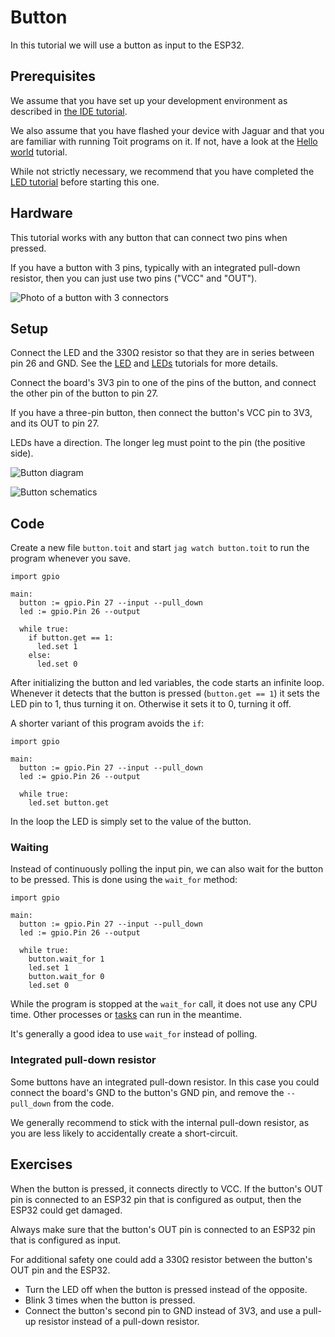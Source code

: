 

# Button
In this tutorial we will use a button as input to the ESP32.

## Prerequisites
We assume that you have set up your development environment as described
in [the IDE tutorial](../../setup/ide).

We also assume that you have flashed your device with Jaguar and that
you are familiar with running Toit programs on it.
If not, have a look at the [Hello world](../../setup/firstprogram) tutorial.

While not strictly necessary, we recommend that you have completed the
[LED tutorial](../led) before starting this one.

## Hardware
This tutorial works with any button that can connect two pins when pressed.

If you have a button with 3 pins, typically with an integrated pull-down
resistor, then you can just use two pins ("VCC" and "OUT").

<img
  src={HwButton}
  alt="Photo of a button with 3 connectors"
/>

## Setup
Connect the LED and the 330Ω resistor so that they are in series
between pin 26 and GND. See the [LED](../led) and [LEDs](../leds) tutorials
for more details.

Connect the board's 3V3 pin to one of the pins of the button, and connect
the other pin of the button to pin 27.

If you have a three-pin button, then connect the button's VCC pin to 3V3, and
its OUT to pin 27.

<Note>

LEDs have a direction. The longer leg must point to the pin (the positive side).

</Note>

<img
  src={ButtonDiagram}
  alt="Button diagram"
/>

<img
  src={ButtonSchematics}
  alt="Button schematics"
/>

## Code
Create a new file `button.toit` and start `jag watch button.toit` to run
the program whenever you save.

```toit
import gpio

main:
  button := gpio.Pin 27 --input --pull_down
  led := gpio.Pin 26 --output

  while true:
    if button.get == 1:
      led.set 1
    else:
      led.set 0
```

After initializing the button and led variables, the code starts an
infinite loop. Whenever it detects that the button is pressed
(`button.get == 1`) it sets the LED pin to 1, thus turning it on.
Otherwise it sets it to 0, turning it off.

A shorter variant of this program avoids the `if`:

```toit
import gpio

main:
  button := gpio.Pin 27 --input --pull_down
  led := gpio.Pin 26 --output

  while true:
    led.set button.get
```

In the loop the LED is simply set to the value of the button.

### Waiting
Instead of continuously polling the input pin, we can also wait for the
button to be pressed. This is done using the `wait_for` method:

```toit
import gpio

main:
  button := gpio.Pin 27 --input --pull_down
  led := gpio.Pin 26 --output

  while true:
    button.wait_for 1
    led.set 1
    button.wait_for 0
    led.set 0
```

While the program is stopped at the `wait_for` call, it does not use any
CPU time. Other processes or [tasks](../../../language/tasks) can run in the
meantime.

It's generally a good idea to use `wait_for` instead of polling.

### Integrated pull-down resistor
Some buttons have an integrated pull-down resistor. In this case you
could connect the board's GND to the button's GND pin, and remove the
`--pull_down` from the code.

We generally recommend to stick with the internal pull-down resistor, as
you are less likely to accidentally create a short-circuit.

## Exercises
When the button is pressed, it connects directly to VCC. If the button's
OUT pin is connected to an ESP32 pin that is configured as output, then
the ESP32 could get damaged.

Always make sure that the button's OUT pin is connected to an ESP32 pin
that is configured as input.

For additional safety one could add a 330Ω resistor between the button's
OUT pin and the ESP32.

- Turn the LED off when the button is pressed instead of the opposite.
- Blink 3 times when the button is pressed.
- Connect the button's second pin to GND instead of 3V3, and use a pull-up
  resistor instead of a pull-down resistor.
